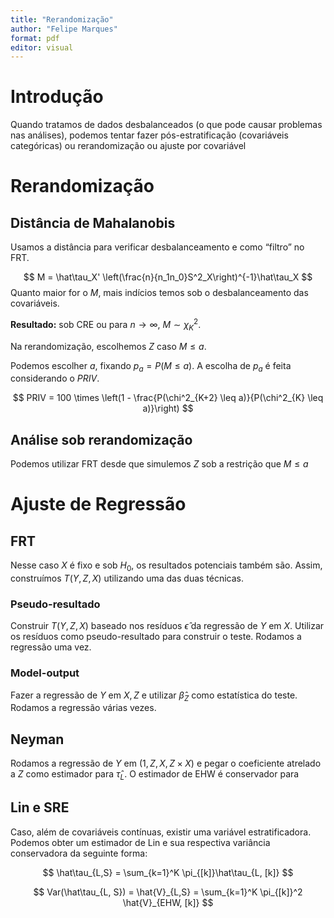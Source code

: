 ```yaml
---
title: "Rerandomização"
author: "Felipe Marques"
format: pdf
editor: visual
---
```


# Introdução

Quando tratamos de dados desbalanceados (o que pode causar problemas nas análises), podemos tentar fazer pós-estratificação (covariáveis categóricas) ou rerandomização ou ajuste por covariável

# Rerandomização
## Distância de Mahalanobis

Usamos a distância para verificar desbalanceamento e como "filtro" no FRT.

$$
M = \hat\tau_X' \left(\frac{n}{n_1n_0}S^2_X\right)^{-1}\hat\tau_X
$$
Quanto maior for o $M$, mais indícios temos sob o desbalanceamento das covariáveis. 

**Resultado:** sob CRE ou para $n \rightarrow \infty$, $M \sim \chi^2_K$.

Na rerandomização, escolhemos $Z$ caso $M \leq a$.

Podemos escolher $a$, fixando $p_a = P(M \leq a)$. A escolha de $p_a$ é feita considerando o $PRIV$.

$$
PRIV = 100 \times \left(1 - \frac{P(\chi^2_{K+2} \leq a)}{P(\chi^2_{K} \leq a)}\right)
$$

## Análise sob rerandomização

Podemos utilizar FRT desde que simulemos $Z$ sob a restrição que $M \leq a$

# Ajuste de Regressão

## FRT

Nesse caso $X$ é fixo e sob $H_0$, os resultados potenciais também são. Assim, construímos $T(Y, Z, X)$ utilizando uma das duas técnicas.

### Pseudo-resultado

Construir $T(Y,Z,X)$ baseado nos resíduos $\hat\epsilon$ da regressão de $Y$ em $X$. Utilizar os resíduos como pseudo-resultado para construir o teste. Rodamos a regressão uma vez.

### Model-output

Fazer a regressão de $Y$ em $X, Z$ e utilizar $\hat\beta_Z$ como estatística do teste. Rodamos a regressão várias vezes.

## Neyman

Rodamos a regressão de $Y$ em $(1, Z, X, Z\times X)$ e pegar o coeficiente atrelado a $Z$ como estimador para $\hat\tau_L$. O estimador de EHW é conservador para 

## Lin e SRE

Caso, além de covariáveis contínuas, existir uma variável estratificadora. Podemos obter um estimador de Lin e sua respectiva variância conservadora da seguinte forma:

$$
\hat\tau_{L,S} = \sum_{k=1}^K \pi_{[k]}\hat\tau_{L, [k]}
$$

$$
Var(\hat\tau_{L, S}) = \hat{V}_{L,S} = \sum_{k=1}^K \pi_{[k]}^2 \hat{V}_{EHW, [k]}
$$

